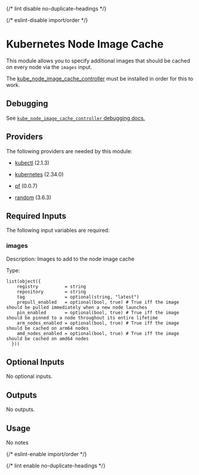
{/* lint disable no-duplicate-headings */}

{/* eslint-disable import/order */}

<ModuleHeader name="kube_node_image_cache" sourceHref="https://github.com/Panfactum/stack/tree/__PANFACTUM_VERSION_MAIN__/packages/infrastructure/kube_node_image_cache" status="stable" type="submodule" />

# Kubernetes Node Image Cache

This module allows you to specify additional images that should be cached on every node via the `images` input.

The [kube\_node\_image\_cache\_controller](/docs/main/reference/infrastructure-modules/direct/kubernetes/kube_node_image_cache_controller) must be installed in order for this to work.

## Debugging

See [`kube_node_image_cache_controller` debugging docs.](/docs/main/reference/infrastructure-modules/direct/kubernetes/kube_node_image_cache_controller#debugging)

## Providers

The following providers are needed by this module:

* [kubectl](https://registry.terraform.io/providers/alekc/kubectl/2.1.3/docs) (2.1.3)

* [kubernetes](https://registry.terraform.io/providers/hashicorp/kubernetes/2.34.0/docs) (2.34.0)

* [pf](https://registry.terraform.io/providers/panfactum/pf/0.0.7/docs) (0.0.7)

* [random](https://registry.terraform.io/providers/hashicorp/random/3.6.3/docs) (3.6.3)

## Required Inputs

The following input variables are required:

### images

Description: Images to add to the node image cache

Type:

```hcl
list(object({
    registry          = string
    repository        = string
    tag               = optional(string, "latest")
    prepull_enabled   = optional(bool, true) # True iff the image should be pulled immediately when a new node launches
    pin_enabled       = optional(bool, true) # True iff the image should be pinned to a node throughout its entire lifetime
    arm_nodes_enabled = optional(bool, true) # True iff the image should be cached on arm64 nodes
    amd_nodes_enabled = optional(bool, true) # True iff the image should be cached on amd64 nodes
  }))
```

## Optional Inputs

No optional inputs.

## Outputs

No outputs.

## Usage

No notes

{/* eslint-enable import/order */}

{/* lint enable no-duplicate-headings */}
